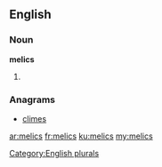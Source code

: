 ==English==

===Noun===
'''melics'''

# {{plural of|[[melic]]}}

===Anagrams===
* [[climes#English|climes]]

[[Category:English plurals]]

[[ar:melics]]
[[fr:melics]]
[[ku:melics]]
[[my:melics]]